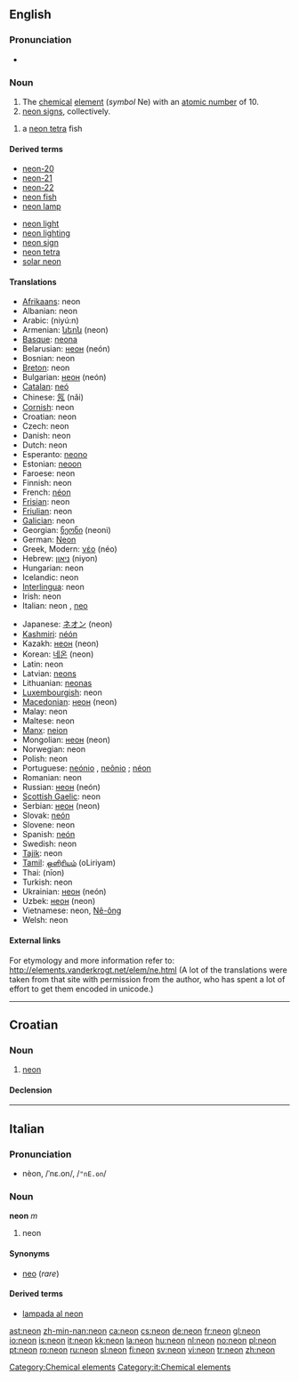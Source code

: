 {{see|Neon|neón|néon|néón}}
==English==

{{elements|Ne|fluorine|F|sodium|Na}}

===Pronunciation===
*{{audio|en-us-neon.ogg|Audio (US)}}

===Noun===
{{en-noun|-}}
{{wikipedia}}

# The [[chemical]] [[element]] (''symbol'' Ne) with an [[atomic number]] of 10.
# [[neon sign]]s, collectively.
{{en-noun}}
# a [[neon tetra]] fish

====Derived terms====
{{top2}}
*[[neon-20]]
*[[neon-21]]
*[[neon-22]]
*[[neon fish]]
*[[neon lamp]]
{{mid2}}
*[[neon light]]
*[[neon lighting]]
*[[neon sign]]
*[[neon tetra]]
*[[solar neon]]
{{bottom2}}

====Translations====
{{trans-top|element}}
*[[Afrikaans]]: neon
*Albanian: neon
*Arabic: {{ARchar|[[نيون]]}} (niyú:n) {{m}}
*Armenian: [[նեոն]] (neon)
*[[Basque]]: [[neona]]
*Belarusian: [[неон]] (neón) {{m}}
*Bosnian: neon
*[[Breton]]: neon {{m}}
*Bulgarian: [[неон]] (neón) {{m}}
*[[Catalan]]: [[neó]]
*Chinese: [[氖]] (nǎi)
*[[Cornish]]: neon
*Croatian: neon
*Czech: neon
*Danish: neon
*Dutch: neon {{n}}
*Esperanto: [[neono]]
*Estonian: [[neoon]]
*Faroese: neon
*Finnish: neon
*French: [[néon]] {{m}}
*[[Frisian]]: neon
*[[Friulian]]: neon
*[[Galician]]: neon
*Georgian: [[ნეონი]] (neoni)
*German: [[Neon]] {{n}}
*Greek, Modern: [[νέο]] (néo) {{n}}
*Hebrew: [[ניאון]] (niyon)
*Hungarian: neon
*Icelandic: neon
*[[Interlingua]]: neon
*Irish: neon
*Italian: neon {{m}}, [[neo]] {{m}}
{{trans-mid}}
*Japanese: [[ネオン]] (neon)
*[[Kashmiri]]: [[néón]]
*Kazakh: [[неон]] (neon)
*Korean: [[네온]] (neon)
*Latin: neon
*Latvian: [[neons]]
*Lithuanian: [[neonas]]
*[[Luxembourgish]]: neon
*[[Macedonian]]: [[неон]] (neon)
*Malay: neon
*Maltese: neon
*[[Manx]]: [[neion]]
*Mongolian: [[неон]] (neon)
*Norwegian: neon
*Polish: neon {{m}}
*Portuguese: [[neónio]] {{m}} {{italbrac|Portugal}}, [[neônio]] {{m}} {{italbrac|Brazil}}; [[néon]] {{m}}
*Romanian: neon {{n}}
*Russian: [[неон]] (neón) {{m}}
*[[Scottish Gaelic]]: neon
*Serbian: [[неон]] (neon) {{m}}
*Slovak: [[neón]]
*Slovene: neon
*Spanish: [[neón]] {{m}}
*Swedish: neon
*[[Tajik]]: neon
*[[Tamil]]: [[ஒளிரியம்]] (oLiriyam)
*Thai: {{THchar|[[นีออน]]}} (nīon)
*Turkish: neon
*Ukrainian: [[неон]] (neón) {{m}}
*Uzbek: [[неон]] (neon)
*Vietnamese: neon, [[Nê-ông]]
*Welsh: neon
{{trans-bottom}}

{{trans-top|neon signs}}
{{trans-mid}}
{{trans-bottom}}

{{trans-top|neon tetra}}
{{trans-mid}}
{{trans-bottom}}

====External links====
For etymology and more information refer to:
http://elements.vanderkrogt.net/elem/ne.html
(A lot of the translations were taken from that site with permission from the author, who has spent a lot of effort to get them encoded in unicode.)

[[Category:Chemical elements]]

----

==Croatian==

===Noun===
{{hr-noun|g=m|neoni}}

# [[#English|neon]]

====Declension====
{{hr-decl-noun
|neon|neoni
|neona|neona
|neonu|neonima
|neon|neone
|neone|neoni
|neonu|neonima
|neonom|neonima
}}

----

==Italian==

===Pronunciation===
*nèon, /ˈnɛ.on/, /<tt>"nE.on</tt>/

===Noun===
'''neon''' ''m''

# neon

====Synonyms====
*[[neo]] (''rare'')

====Derived terms====
*[[lampada al neon]]

[[Category:it:Chemical elements]]

[[ast:neon]]
[[zh-min-nan:neon]]
[[ca:neon]]
[[cs:neon]]
[[de:neon]]
[[fr:neon]]
[[gl:neon]]
[[io:neon]]
[[is:neon]]
[[it:neon]]
[[kk:neon]]
[[la:neon]]
[[hu:neon]]
[[nl:neon]]
[[no:neon]]
[[pl:neon]]
[[pt:neon]]
[[ro:neon]]
[[ru:neon]]
[[sl:neon]]
[[fi:neon]]
[[sv:neon]]
[[vi:neon]]
[[tr:neon]]
[[zh:neon]]